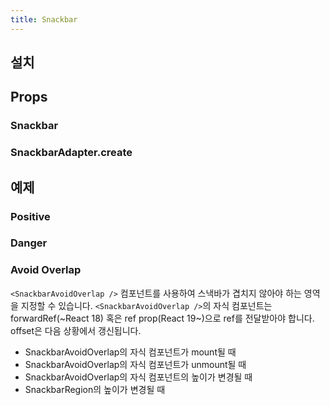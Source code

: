 ```yaml
---
title: Snackbar
---
```


<ComponentExample name="snackbar-preview" />

## 설치

<Installation name="snackbar" />

## Props

### Snackbar

<ReactTypeTable path="./registry/ui/snackbar.tsx" name="SnackbarProps" />

### SnackbarAdapter.create

<ReactTypeTable
  path="./registry/ui/snackbar.tsx"
  name="CreateSnackbarOptions"
/>

## 예제

### Positive

<ComponentExample name="snackbar-positive" />

### Danger

<ComponentExample name="snackbar-danger" />

### Avoid Overlap

`<SnackbarAvoidOverlap />` 컴포넌트를 사용하여 스낵바가 겹치지 않아야 하는 영역을 지정할 수 있습니다.
`<SnackbarAvoidOverlap />`의 자식 컴포넌트는 forwardRef(\~React 18) 혹은 ref prop(React 19\~)으로 ref를 전달받아야 합니다.
offset은 다음 상황에서 갱신됩니다.

- SnackbarAvoidOverlap의 자식 컴포넌트가 mount될 때
- SnackbarAvoidOverlap의 자식 컴포넌트가 unmount될 때
- SnackbarAvoidOverlap의 자식 컴포넌트의 높이가 변경될 때
- SnackbarRegion의 높이가 변경될 때

<ComponentExample name="snackbar-avoid-overlap" />
